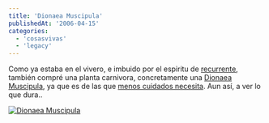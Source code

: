 ```yaml
---
title: 'Dionaea Muscipula'
publishedAt: '2006-04-15'
categories:
  - 'cosasvivas'
  - 'legacy'
---
```


Como ya estaba en el vivero, e imbuido por el espiritu de [recurrente](http://recurrente.afraid.org/myblog/?q=node/157), también compré una planta carnivora, concretamente una [Dionaea Muscipula](http://es.wikipedia.org/wiki/Dionaea_muscipula), ya que es de las que [menos cuidados necesita](http://www.infojardin.com/plantas_de_interior/cuidados-plantas-carnivoras.htm). Aun así, a ver lo que dura..

[![Dionaea Muscipula](https://static.flickr.com/50/128781527_662951be8f.jpg)](http://www.flickr.com/photos/ryck/128781527/ 'Photo Sharing')
